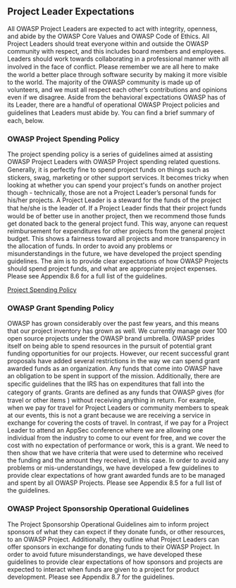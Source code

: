 ==Project Leader Expectations==
All OWASP Project Leaders are expected to act with integrity, openness, and abide by the OWASP Core Values 
and OWASP Code of Ethics. All Project Leaders should treat everyone within and outside the OWASP community 
with respect, and this includes board members and employees. Leaders should work towards collaborating in a 
professional manner with all involved in the face of conﬂict. Please remember we are all here to make the world a 
better place through software security by making it more visible to the world. The majority of the OWASP 
community is made up of volunteers, and we must all respect each other’s contributions and opinions even if we 
disagree. 
Aside from the behavioral expectations OWASP has of its Leader, there are a handful of operational OWASP 
Project policies and guidelines that Leaders must abide by. You can ﬁnd a brief summary of each, below. 

===OWASP Project Spending Policy===
The project spending policy is a series of guidelines aimed at assisting OWASP Project Leaders with OWASP 
Project spending related questions. Generally, it is perfectly ﬁne to spend project funds on things such as stickers, 
swag, marketing or other support services. It becomes tricky when looking at whether you can spend your 
project's funds on another project though - technically, those are not a Project Leader’s personal funds for his/her 
projects. A Project Leader is a steward for the funds of the project that he/she is the leader of. 
If a Project Leader ﬁnds that their project funds would be of better use in another project, then we recommend 
those funds get donated back to the general project fund. This way, anyone can request reimbursement for 
expenditures for other projects from the general project budget. This shows a fairness toward all projects and 
more transparency in the allocation of funds. 
In order to avoid any problems or misunderstandings in the future, we have developed the project spending 
guidelines. The aim is to provide clear expectations of how OWASP Projects should spend project funds, and what 
are appropriate project expenses. Please see Appendix 8.6 for a full list of the guidelines.

[https://www.owasp.org/index.php/Project_Spending_Policy Project Spending Policy]

===OWASP Grant Spending Policy===
OWASP has grown considerably over the past few years, and this means that our project inventory has grown as 
well. We currently manage over 100 open source projects under the OWASP brand umbrella. OWASP prides itself 
on being able to spend resources in the pursuit of potential grant funding opportunities for our projects. However, 
our recent successful grant proposals have added several restrictions in the way we can spend grant awarded 
funds as an organization. Any funds that come into OWASP have an obligation to be spent in support of the 
mission. Additionally, there are speciﬁc guidelines that the IRS has on expenditures that fall into the category of 
grants. 
Grants are deﬁned as any funds that OWASP gives (for travel or other items ) without receiving anything in return. 
For example, when we pay for travel for Project Leaders or community members to speak at our events, this is not a grant because we are receiving a service in exchange for covering the costs of travel. In contrast, if we pay for a 
Project Leader to attend an AppSec conference where we are allowing one individual from the industry to come to 
our event for free, and we cover the cost with no expectation of performance or work, this is a grant. We need to 
then show that we have criteria that were used to determine who received the funding and the amount they 
received, in this case. 
In order to avoid any problems or mis-understandings, we have developed a few guidelines to provide clear 
expectations of how grant awarded funds are to be managed and spent by all OWASP Projects. Please see 
Appendix 8.5 for a full list of the guidelines.

===OWASP Project Sponsorship Operational Guidelines===
The Project Sponsorship Operational Guidelines aim to inform project sponsors of what they can expect if they 
donate funds, or other resources, to an OWASP Project. Additionally, they outline what Project Leaders can offer 
sponsors in exchange for donating funds to their OWASP Project. In order to avoid future misunderstandings, we 
have developed these guidelines to provide clear expectations of how sponsors and projects are expected to 
interact when funds are given to a project for product development. Please see Appendix 8.7 for the guidelines.
